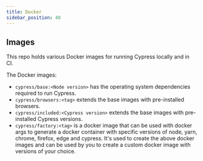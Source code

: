 ```yaml
---
title: Docker
sidebar_position: 40
---
```


## Images

<Icon name="github" url="https://github.com/cypress-io/cypress-docker-images" />

This repo holds various Docker images for running Cypress locally and in CI.

The Docker images:

- `cypress/base:<Node version>` has the operating system dependencies required
  to run Cypress.
- `cypress/browsers:<tag>` extends the base images with pre-installed browsers.
- `cypress/included:<Cypress version>` extends the base images with
  pre-installed Cypress versions.
- `cypress/factory:<tag>` is a docker image that can be used with docker args to
  generate a docker container with specific versions of node, yarn, chrome,
  firefox, edge and cypress. It's used to create the above docker images and
  can be used by you to create a custom docker image with versions of your
  choice.
